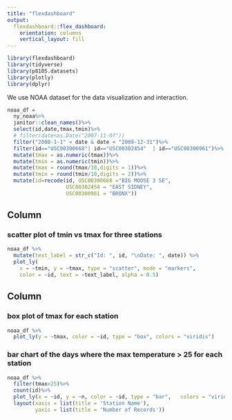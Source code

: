 ```yaml
---
title: "flexdashboard"
output: 
  flexdashboard::flex_dashboard:
    orientation: columns
    vertical_layout: fill
---
```


```r
library(flexdashboard)
library(tidyverse)
library(p8105.datasets)
library(plotly)
library(dplyr)
```

We use NOAA dataset for the data visualization and interaction.      

```r
noaa_df = 
  ny_noaa%>%
  janitor::clean_names()%>%
  select(id,date,tmax,tmin)%>%
  # filter(date<as.Date("2007-11-07"))
  filter("2008-1-1" < date & date < "2008-12-31")%>%
  filter(id=="USC00300668"| id=="USC00302454"  | id=="USC00300961")%>%
  mutate(tmax = as.numeric(tmax))%>%
  mutate(tmin = as.numeric(tmin))%>%
  mutate(tmax = round(tmax/10,digits = 1))%>%
  mutate(tmin = round(tmin/10,digits = 2))%>%
  mutate(id=recode(id, USC00300668 ="BIG MOOSE 3 SE",
                   USC00302454 = "EAST SIDNEY",
                   USC00300961 = "BRONX"))
```

Column {data-width=650}
-----------------------------------------------------------------------

### scatter plot of tmin vs tmax for three stations

```r
noaa_df %>%
  mutate(text_label = str_c("Id: ", id, "\nDate: ", date)) %>% 
  plot_ly(
    x = ~tmin, y = ~tmax, type = "scatter", mode = "markers",
    color = ~id, text = ~text_label, alpha = 0.5)
```

Column {data-width=350}
-----------------------------------------------------------------------

### box plot of tmax for each station

```r
noaa_df %>% 
  plot_ly(y = ~tmax, color = ~id, type = "box", colors = "viridis")
```

### bar chart of the days where the max temperature > 25 for each station
```r

noaa_df %>% 
  filter(tmax>25)%>%
  count(id)%>%
  plot_ly(x = ~id, y = ~n, color = ~id, type = "bar",   colors = "viridis")%>%
  layout(xaxis = list(title = 'Station Name'),
         yaxis = list(title = 'Number of Records'))
```

